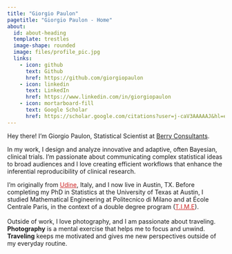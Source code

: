```yaml
---
title: "Giorgio Paulon"
pagetitle: "Giorgio Paulon - Home"
about:
  id: about-heading
  template: trestles
  image-shape: rounded
  image: files/profile_pic.jpg
  links:
    - icon: github
      text: Github
      href: https://github.com/giorgiopaulon
    - icon: linkedin
      text: LinkedIn
      href: https://www.linkedin.com/in/giorgiopaulon
    - icon: mortarboard-fill
      text: Google Scholar
      href: https://scholar.google.com/citations?user=j-caV3AAAAAJ&hl=en&oi=ao  
---
```



:::{#about-heading}

Hey there! I'm Giorgio Paulon, Statistical Scientist at [Berry Consultants](https://www.berryconsultants.com/).

In my work, I design and analyze innovative and adaptive, often Bayesian, clinical trials. I'm passionate about communicating complex statistical ideas to broad audiences and I love creating efficient workflows that enhance the inferential reproducibility of clinical research.


I'm originally from <a style="color:rgb(205,38,38);" href="https://en.wikipedia.org/wiki/Udine">Udine</a>, Italy, and I now live in Austin, TX.
Before completing my PhD in Statistics at the University of Texas at Austin, I studied Mathematical Engineering at Politecnico di Milano and at École Centrale Paris, in the context of a double degree program (<a style="color:rgb(205,38,38);" href="https://en.wikipedia.org/wiki/Top_Industrial_Managers_for_Europe">T.I.M.E</a>).
<br>
<br>
Outside of work, I love photography, and I am passionate about traveling. 
**Photography** is a mental exercise that helps me to focus and unwind. 
**Traveling** keeps me motivated and gives me new perspectives outside of my everyday routine.

:::
